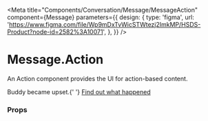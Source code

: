 
<Meta
  title="Components/Conversation/Message/MessageAction"
  component={Message}
  parameters={{
    design: {
      type: 'figma',
      url:
        'https://www.figma.com/file/Wp9mDxTvWicSTWtezj2ImkMP/HSDS-Product?node-id=2582%3A10071',
    },
  }}
/>

# Message.Action

An Action component provides the UI for action-based content.

<Canvas>
  <Story name="Message.Action">
    <Message to>
      <Message.Action read timestamp="9:41am">
        Buddy became upset.{' '}
        <a href="https://www.helpscout.net/">Find out what happened</a>
      </Message.Action>
    </Message>
  </Story>
</Canvas>

### Props

<ArgsTable of={Message.Action} />

